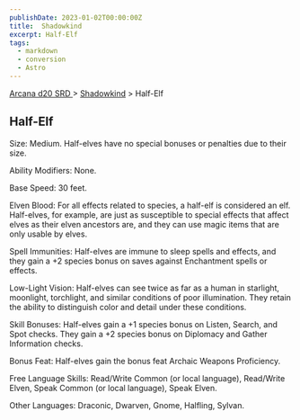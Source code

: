 ```yaml
---
publishDate: 2023-01-02T00:00:00Z
title:  Shadowkind
excerpt: Half-Elf
tags:
  - markdown
  - conversion
  - Astro
---
```


[ Arcana d20 SRD ](/#arcanaD20) > [ Shadowkind](arcana-d20-srd-shadowkind-index) > Half-Elf

##  Half-Elf

Size: Medium. Half-elves have no special bonuses or penalties due to their
size.

Ability Modifiers: None.

Base Speed: 30 feet.

Elven Blood: For all effects related to species, a half-elf is considered an
elf. Half-elves, for example, are just as susceptible to special effects that
affect elves as their elven ancestors are, and they can use magic items that
are only usable by elves.

Spell Immunities: Half-elves are immune to sleep spells and effects, and they
gain a +2 species bonus on saves against Enchantment spells or effects.

Low-Light Vision: Half-elves can see twice as far as a human in starlight,
moonlight, torchlight, and similar conditions of poor illumination. They
retain the ability to distinguish color and detail under these conditions.

Skill Bonuses: Half-elves gain a +1 species bonus on Listen, Search, and Spot
checks. They gain a +2 species bonus on Diplomacy and Gather Information
checks.

Bonus Feat: Half-elves gain the bonus feat Archaic Weapons Proficiency.

Free Language Skills: Read/Write Common (or local language), Read/Write Elven,
Speak Common (or local language), Speak Elven.

Other Languages: Draconic, Dwarven, Gnome, Halfling, Sylvan.

